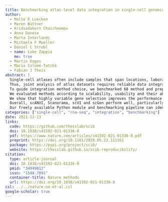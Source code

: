 ```yaml
---
title: Benchmarking atlas-level data integration in single-cell genomics
author:
  - Malte D Luecken
  - Maren Büttner
  - Kridsadakorn Chaichoompu
  - Anna Danese
  - Marta Interlandi
  - Michaela F Mueller
  - Daniel C Strobl
  - name: Luke Zappia
    me: true
  - Martin Dugas
  - Maria Colomé-Tatché
  - Fabian J Theis
abstract: |
  Single-cell atlases often include samples that span locations, laboratories and conditions, leading to complex, nested batch effects in data.
  Thus, joint analysis of atlas datasets requires reliable data integration.
  To guide integration method choice, we benchmarked 68 method and preprocessing combinations on 85 batches of gene expression, chromatin accessibility and simulation data from 23 publications, altogether representing >1.2 million cells distributed in 13 atlas-level integration tasks.
  We evaluated methods according to scalability, usability and their ability to remove batch effects while retaining biological variation using 14 evaluation metrics.
  We show that highly variable gene selection improves the performance of data integration methods, whereas scaling pushes methods to prioritize batch removal over conservation of biological variation.
  Overall, scANVI, Scanorama, scVI and scGen perform well, particularly on complex integration tasks, while single-cell ATAC-sequencing integration performance is strongly affected by choice of feature space.
  Our freely available Python module and benchmarking pipeline can identify optimal data integration methods for new data, benchmark new methods and improve method development.
categories: ["single-cell", "rna-seq", "integration", "benchmarking"]
date: 2021-12-23
links:
  code: https://github.com/theislab/scib
  doi: 10.1038/s41592-021-01336-8
  pdf: https://www.nature.com/articles/s41592-021-01336-8.pdf
  preprint: https://doi.org/10.1101/2020.05.22.111161
  package: https://pypi.org/project/scib/
  website: https://theislab.github.io/scib-reproducibility/
citation:
  type: article-journal
  doi: 10.1038/s41592-021-01336-8
  pmid: "34949812"
  issn: "1548-7091"
  container-title: Nature methods
  url: https://doi.org/10.1038/s41592-021-01336-8
csl: ../../nature-no-et-al.csl
google-scholar: true
---
```

